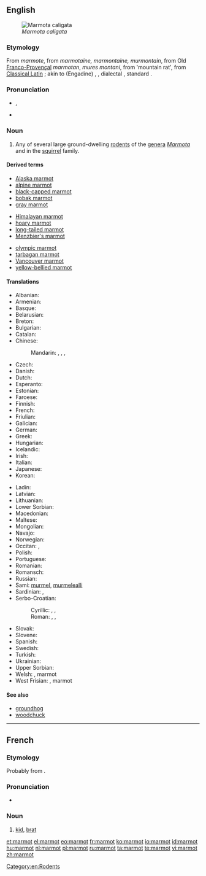 ==English==

{{wikipedia}}
[[Image:Hoary marmot.jpg|thumb|''Marmota caligata'']]

===Etymology===
From {{etyl|frm}} ''marmote'', from {{etyl|fro}} ''marmotaine, marmontaine, murmontain'', from Old [[Franco-Provençal]] ''marmotan'', {{etyl|VL.}} ''mures montani'', from {{etyl|la}} {{term|mus monti}} 'mountain rat', from [[Classical Latin]] {{term|mus alpini}}; akin to {{etyl|rm|-}} (Engadine) {{term|murmont}}, {{etyl|goh|-}} {{term|muremunto}}, {{etyl|de|-}} dialectal {{term|Murmentel}}, standard {{term|Murmeltier}}.

===Pronunciation===
* {{IPA|/ˈmɑrmət/}}, {{X-SAMPA|/"mArm@t/}}
* {{hyphenation|mar|mot}}

===Noun===
{{en-noun}}

# Any of several large ground-dwelling [[rodent]]s of the [[genera]] ''[[Marmota]]'' and {{taxlink|Cynomys|genus}} in the [[squirrel]] family.

====Derived terms====
{{der-top|marmot}}
* [[Alaska marmot]]
* [[alpine marmot]]
* [[black-capped marmot]]
* [[bobak marmot]]
* [[gray marmot]]
{{der-mid3}}
* [[Himalayan marmot]]
* [[hoary marmot]]
* [[long-tailed marmot]]
* [[Menzbier's marmot]]
{{der-mid3}}
* [[olympic marmot]]
* [[tarbagan marmot]]
* [[Vancouver marmot]]
* [[yellow-bellied marmot]]
{{bottom}}

====Translations====
{{trans-top|rodent of the genera Marmota}}
* Albanian: {{t-|sq|marmota}}
* Armenian: {{t-|hy|արջամուկ|tr=arǰamuk}}
* Basque: {{t+|eu|marmota}}
* Belarusian: {{t-|be|сурок|tr=surok}}
* Breton: {{t-|br|moregan an alpoù}}
* Bulgarian: {{t-|bg|мармот|tr=marmot}}
* Catalan: {{t-|ca|marmota|f}}
* Chinese:
*: Mandarin: {{t-|cmn|旱獺|sc=Hani}}, {{t-|cmn|旱獭|tr=hàntǎ|sc=Hani}}, {{t|cmn|土撥鼠|sc=Hani}}, {{t|cmn|土拨鼠|tr=tǔbōshǔ|sc=Hani}}
* Czech: {{t-|cs|svišť|m}}
* Danish: {{t-|da|murmeldyr}}
* Dutch: {{t+|nl|marmot}}
* Esperanto: {{t-|eo|marmoto}}
* Estonian: {{t-|et|ümiseja}}
* Faroese: {{t-|fo|múrmildýr}}
* Finnish: {{t+|fi|murmeli}}
* French: {{t+|fr|marmotte|f}}
* Friulian: {{tø|fur|marmote}}
* Galician: {{t-|gl|marmota}}
* German: {{t+|de|Murmeltier|n}}
* Greek: {{t+|el|μαρμότα|f|tr=marmóta}}
* Hungarian: {{t+|hu|mormota}}
* Icelandic: {{t+|is|múrmeldýr}}
* Irish: {{t-|ga|marmat}}
* Italian: {{t+|it|marmotta}}
* Japanese: {{t-|ja|マーモット|tr=māmotto}}
* Korean: {{t-|ko|마멋|tr=mameot}}
{{trans-mid}}
* Ladin: {{tø|lld|marmota}}
* Latvian: {{t-|lv|murkšķis}}
* Lithuanian: {{t-|lt|švilpikas}}
* Lower Sorbian: {{tø|dsb|boback}}
* Macedonian: {{t-|mk|мрмот|tr=mrmot}}
* Maltese: {{t-|mt|far il-ġebel}}
* Mongolian: {{t-|mn|тарвага|tr=tarwaga}}
* Navajo: {{tø|nv|dilchaʼ}}
* Norwegian: {{t-|no|murmeldyr}}
* Occitan: {{t-|oc|marmòta}}, {{t-|oc|muret}}
* Polish: {{t+|pl|świstak}}
* Portuguese: {{t+|pt|marmota}}
* Romanian: {{t+|ro|marmota}}
* Romansch: {{t-|rm|muntanella}}
* Russian: {{t+|ru|сурок|m|tr=surók}}
* Sami: [[murmel]], [[murmelealli]]
* Sardinian: {{t-|sc|marmotta}}, {{t-|sc|drummiccioni}}
* Serbo-Croatian:
*: Cyrillic: {{t-|sh|свизац|m}}, {{t-|sh|свизавац|m}}, {{t-|sh|мрмот|m}}
*: Roman: {{t-|sh|svizac|m}}, {{t-|sh|svizavac|m}}, {{t-|sh|mrmot|m}}
* Slovak: {{t-|sk|svišť}}
* Slovene: {{t+|sl|svizec|m}}
* Spanish: {{t-|es|marmota|f}}
* Swedish: {{t-|sv|murmeldjur}}
* Turkish: {{t+|tr|dağ sıçanı}}
* Ukrainian: {{t+|uk|бабак|tr=babak}}
* Upper Sorbian: {{t-|hsb|bobak}}
* Welsh: {{t-|cy|twrlla}}, marmot
* West Frisian: {{t-|fy|bargemot}}, marmot
{{trans-bottom}}

{{commons|Marmota}}

====See also====
* [[groundhog]]
* [[woodchuck]]

[[Category:en:Rodents]]

----

==French==

===Etymology===
Probably from {{term|marmotter}}.

===Pronunciation===
* {{IPA|/maʁmo/|lang=fr}}

===Noun===
{{fr-noun|m}}

# {{colloquial|lang=fr}} [[kid]], [[brat]]

[[et:marmot]]
[[el:marmot]]
[[eo:marmot]]
[[fr:marmot]]
[[ko:marmot]]
[[io:marmot]]
[[id:marmot]]
[[hu:marmot]]
[[nl:marmot]]
[[pl:marmot]]
[[ru:marmot]]
[[ta:marmot]]
[[te:marmot]]
[[vi:marmot]]
[[zh:marmot]]